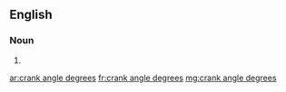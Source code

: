 ==English==

===Noun===
{{head|en|noun plural form}}

# {{plural of|crank angle degree|lang=en}}

[[ar:crank angle degrees]]
[[fr:crank angle degrees]]
[[mg:crank angle degrees]]